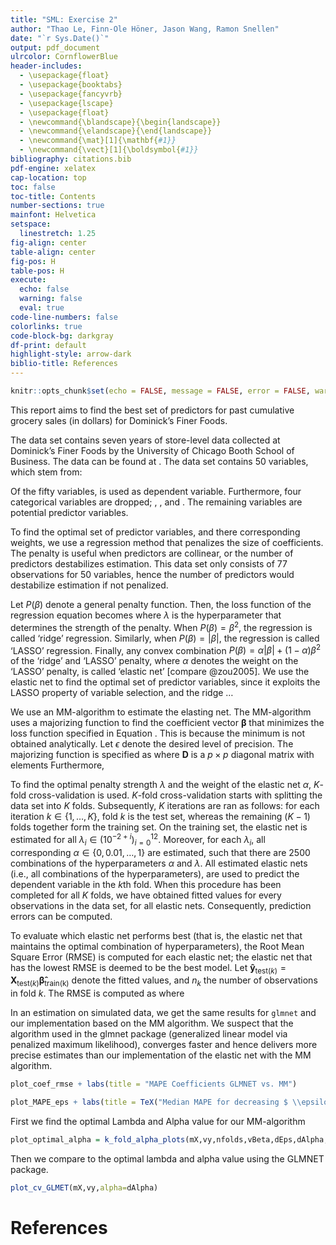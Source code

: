 ```yaml
---
title: "SML: Exercise 2"
author: "Thao Le, Finn-Ole Höner, Jason Wang, Ramon Snellen"
date: "`r Sys.Date()`"
output: pdf_document
ulrcolor: CornflowerBlue
header-includes:
  - \usepackage{float}
  - \usepackage{booktabs}
  - \usepackage{fancyvrb}
  - \usepackage{lscape}
  - \usepackage{float}
  - \newcommand{\blandscape}{\begin{landscape}}
  - \newcommand{\elandscape}{\end{landscape}}
  - \newcommand{\mat}[1]{\mathbf{#1}}
  - \newcommand{\vect}[1]{\boldsymbol{#1}}
bibliography: citations.bib
pdf-engine: xelatex
cap-location: top
toc: false
toc-title: Contents
number-sections: true
mainfont: Helvetica
setspace:
  linestretch: 1.25
fig-align: center
table-align: center
fig-pos: H
table-pos: H
execute:
  echo: false
  warning: false
  eval: true
code-line-numbers: false
colorlinks: true
code-block-bg: darkgray
df-print: default
highlight-style: arrow-dark
biblio-title: References
---
```

```r
knitr::opts_chunk$set(echo = FALSE, message = FALSE, error = FALSE, warning = FALSE)
```


\section{Introduction}

This report aims to find the best set of predictors for past cumulative grocery sales (in dollars) for Dominick's Finer Foods.

\section{Data}

The data set contains seven years of store-level data collected at Dominick's Finer Foods by the University of Chicago Booth School of Business. The data can be found at \url{https://www.chicagobooth.edu/research/kilts/datasets/dominicks}. The data set contains 50 variables, which stem from:

```{=tex}
\begin{enumerate}
\item customer count files, which contain information about in-store traffic;
\item a demographics file, which contains store-specific demographic data;
\item number identification files, which contain product information.
\end{enumerate}
```
Of the fifty variables, \verb+GROCERY_sum+ is used as dependent variable. Furthermore, four categorical variables are dropped; \verb+STORE+, \verb+CITY+, \verb+ZIP+ and \verb+SPHINDX+. The remaining variables are potential predictor variables.

\section{Method}

To find the optimal set of predictor variables, and there corresponding weights, we use a regression method that penalizes the size of coefficients. The penalty is useful when predictors are collinear, or the number of predictors destabilizes estimation. This data set only consists of 77 observations for 50 variables, hence the number of predictors would destabilize estimation if not penalized.

Let $P(\beta)$ denote a general penalty function. Then, the loss function of the regression equation becomes 
\begin{equation}\label{eq:lossfunction}
L(\beta) = (\mathbf{y}-\mathbf{x}\beta)^{T}(\mathbf{y}-\mathbf{x}\mathbf{\beta}) + \lambda P(\mathbf{\beta}),
\end{equation}
where $\lambda$ is the hyperparameter that determines the strength of the penalty. When $P(\beta) = \beta^{2}$, the regression is called 'ridge' regression. Similarly, when $P(\beta) = |\beta|$, the regression is called 'LASSO' regression. Finally, any convex combination $P(\beta) = \alpha |\beta| + (1-\alpha) \beta^{2}$ of the 'ridge' and 'LASSO' penalty, where $\alpha$ denotes the weight on the 'LASSO' penalty, is called 'elastic net' [compare @zou2005]. We use the elastic net to find the optimal set of predictor variables, since it exploits the LASSO property of variable selection, and the ridge ...

We use an MM-algorithm to estimate the elasting net. The MM-algorithm uses a majorizing function to find the coefficient vector $\mathbf{\beta}$ that minimizes the loss function specified in Equation \ref{eq:lossfunction}. This is because the minimum is not obtained analytically. Let $\epsilon$ denote the desired level of precision. The majorizing function is specified as
\begin{equation*}
L_{MM}(\mathbf{\beta}) = \frac{1}{2}\mathbf{\beta}^{\text{T}}(\frac{1}{n}\mathbf{X}^{\text{T}}\mathbf{X} + \lambda (1-\alpha)\mathbf{I} + \lambda \alpha \mathbf{D})\mathbf{\beta} - \frac{1}{n}\mathbf{\beta}^{\text{T}}\mathbf{X}^{\text{T}}\mathbf{y} + c,
\end{equation*} where $\mathbf{D}$ is a $p \times p$ diagonal matrix with elements
\begin{equation*}
d_{jj} = 1/\max \left(|\beta_{j}^{0}|,\epsilon \right).
\end{equation*}
Furthermore,
\begin{equation*}
c = \frac{1}{2n}\mathbf{y}^{\text{T}}\mathbf{y} + \frac{1}{2}\lambda \alpha \sum_{i=1}^{p}|\beta_{j}^{0}|.
\end{equation*}

To find the optimal penalty strength $\lambda$ and the weight of the elastic net $\alpha$, $K$-fold cross-validation is used. $K$-fold cross-validation starts with splitting the data set into $K$ folds. Subsequently, $K$ iterations are ran as follows: for each iteration $k \in \{1,\ldots,K\}$, fold $k$ is the test set, whereas the remaining $(K-1)$ folds together form the training set. On the training set, the elastic net is estimated for all $\lambda_{i} \in (10^{-2+i})_{i=0}^{12}$. Moreover, for each $\lambda_{i}$, all corresponding $\alpha \in \{0,0.01,\ldots,1\}$ are estimated, such that there are $2500$ combinations of the hyperparameters $\alpha$ and $\lambda$. All estimated elastic nets (i.e., all combinations of the hyperparameters), are used to predict the dependent variable in the $k$th fold. When this procedure has been completed for all $K$ folds, we have obtained fitted values for every observations in the data set, for all elastic nets. Consequently, prediction errors can be computed.

To evaluate which elastic net performs best (that is, the elastic net that maintains the optimal combination of hyperparameters), the Root Mean Square Error (RMSE) is computed for each elastic net; the elastic net that has the lowest RMSE is deemed to be the best model. Let $\mathbf{\hat{y}}_{\text{test}(k)} = \mathbf{X}_{\text{test}(k)}\mathbf{\hat{\beta}}_{\text{train(k)}}$ denote the fitted values, and $n_{k}$ the number of observations in fold $k$. The RMSE is computed as
\begin{equation*}
\text{RMSE}=\sqrt{\frac{1}{K}\sum_{k=1}^{K}\text{MSE}_{k}},
\end{equation*}
where
\begin{equation*}
\text{MSE} = \frac{1}{n_{k}}(\mathbf{y}_{\text{test}(k)} - \mathbf{\hat{y}}_{\text{test}(k)})^{\text{T}}(\mathbf{y}_{\text{test}(k)} - \mathbf{\hat{y}}_{\text{test}(k)}).
\end{equation*}

\section{Results}

\subsection{Test on simulated data}
In an estimation on simulated data, we get the same results for `glmnet` and our implementation based on the MM algorithm. We suspect that the algorithm used in the glmnet package (generalized linear model via penalized maximum likelihood), converges faster and hence delivers more precise estimates than our implementation of the elastic net with the MM algorithm.

```r
plot_coef_rmse + labs(title = "MAPE Coefficients GLMNET vs. MM")
```

```r
plot_MAPE_eps + labs(title = TeX("Median MAPE for decreasing $ \\epsilon$"))
```

\subsection{Test on real data using k-fold}
\subsubsection{Using MM-algorithm}
First we find the optimal Lambda and Alpha value for our MM-algorithm
```r
plot_optimal_alpha = k_fold_alpha_plots(mX,vy,nfolds,vBeta,dEps,dAlpha,lLambda)
```
Then we compare to the optimal lambda and alpha value using the GLMNET package. 

```r
plot_cv_GLMET(mX,vy,alpha=dAlpha)
```
\section{Conclusion and Discussion}

# References

\section{Code}
